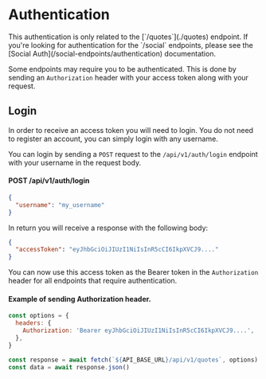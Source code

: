 
# Authentication

<Callout>
  This authentication is only related to the [`/quotes`](./quotes) endpoint. If
  you're looking for authentication for the `/social` endpoints, please see the
  [Social Auth](/social-endpoints/authentication) documentation.
</Callout>

Some endpoints may require you to be authenticated. This is done by sending an `Authorization` header with your access token along with your request.

## Login

In order to receive an access token you will need to login. You do not need to register an account, you can simply login with any username.

You can login by sending a `POST` request to the `/api/v1/auth/login` endpoint with your username in the request body.

#### POST /api/v1/auth/login

```json
{
  "username": "my_username"
}
```

In return you will receive a response with the following body:

```json
{
  "accessToken": "eyJhbGciOiJIUzI1NiIsInR5cCI6IkpXVCJ9...."
}
```

You can now use this access token as the Bearer token in the `Authorization` header for all endpoints that require authentication.

#### Example of sending Authorization header.

```js
const options = {
  headers: {
    Authorization: 'Bearer eyJhbGciOiJIUzI1NiIsInR5cCI6IkpXVCJ9....',
  },
}

const response = await fetch(`${API_BASE_URL}/api/v1/quotes`, options)
const data = await response.json()
```

